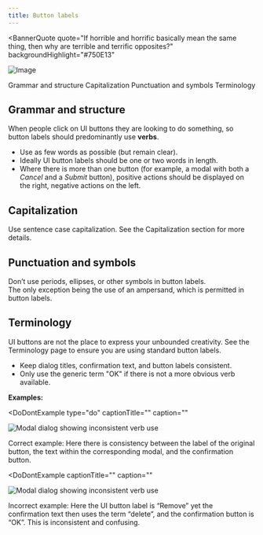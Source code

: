 ```yaml
---
title: Button labels
---
```



<BannerQuote
  quote="If horrible and horrific basically mean the same thing, then why are terrible and terrific opposites?"
  backgroundHighlight="#750E13"
>

![Image](./images/illustrations/button-labels.svg)

</BannerQuote>

<AnchorLinks>
  <AnchorLink>Grammar and structure</AnchorLink>
  <AnchorLink>Capitalization</AnchorLink>
  <AnchorLink>Punctuation and symbols</AnchorLink>
  <AnchorLink>Terminology</AnchorLink>
</AnchorLinks>

## Grammar and structure

When people click on UI buttons they are looking to do something, so button labels should predominantly use **verbs**.

- Use as few words as possible (but remain clear).
- Ideally UI button labels should be one or two words in length.
- Where there is more than one button (for example, a modal with both a _Cancel_ and a _Submit_ button), positive actions should be displayed on the right, negative actions on the left.

<DoDontRow>
  <DoDont text="Sign up" aspectRatio="" />
  <DoDont text="Yes, sign me up for the free trial" type="dont" aspectRatio="" />
</DoDontRow>


## Capitalization

Use sentence case capitalization. See the <Link to="/content/capitalization">Capitalization</Link> section for more details.

<DoDontRow>
  <DoDont text="Log in" aspectRatio="" />
  <DoDont text="Log In" type="dont" aspectRatio="" />
</DoDontRow>

## Punctuation and symbols

Don’t use periods, ellipses, or other symbols in button labels.  
The only exception being the use of an ampersand, which is permitted in button labels.

<DoDontRow>
  <DoDont text="Publish app" aspectRatio="" />
  <DoDont text="Publish app." type="dont" aspectRatio="" />
</DoDontRow>

<DoDontRow>
  <DoDont text="Preferences" aspectRatio="" />
  <DoDont text="Preferences..." type="dont" aspectRatio="" />
</DoDontRow>

<DoDontRow>
  <DoDont text="Save & continue" aspectRatio="" />
  <DoDont text="Save + continue" type="dont" aspectRatio="" />
</DoDontRow>


## Terminology

UI buttons are not the place to express your unbounded creativity. See the <Link to="/content/terminology/approved-terms">Terminology</Link> page to 
ensure you are using standard button labels.


- Keep dialog titles, confirmation text, and button labels consistent.
- Only use the generic term "OK" if there is not a more obvious verb available.

**Examples:**


<Row>
<Column colMd={8} colLg={8}>

<DoDontExample
  type="do"
  captionTitle=""
  caption=""
>

![Modal dialog showing inconsistent verb use](images/Button_label_correct.png)

</DoDontExample>

<Caption fullWidth>
Correct example: Here there is consistency between the label of the original button, the text within 
the corresponding modal, and the confirmation button.
</Caption>
&nbsp;
</Column>
</Row>

<Row>
<Column colMd={8} colLg={8}>

<DoDontExample
  captionTitle=""
  caption=""
>

![Modal dialog showing inconsistent verb use](images/Button_label_incorrect.png)

</DoDontExample>

<Caption fullWidth>
Incorrect example: Here the UI button label is “Remove” yet the confirmation text then uses the term “delete”, 
and the confirmation button is “OK”. This is inconsistent and confusing.
</Caption>

</Column>
</Row>